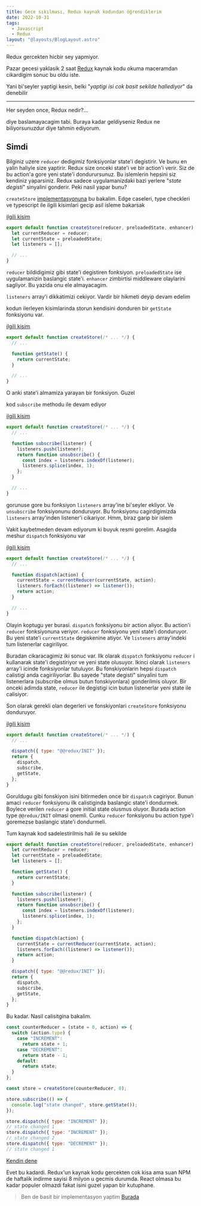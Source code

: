 ```yaml
---
title: Gece sıkılması, Redux kaynak kodundan öğrendiklerim
date: 2022-10-31
tags:
  - Javascript
  - Redux
layout: "@layouts/BlogLayout.astro"
---
```


Redux gercekten hicbir sey yapmiyor.

Pazar gecesi yaklasik 2 saat [Redux](https://github.com/reduxjs/redux) kaynak kodu okuma
maceramdan cikardigim sonuc bu oldu iste.

Yani bi'seyler yaptigi kesin, belki "_yaptigi isi cok basit sekilde hallediyor_" da denebilir

---

Her seyden once, Redux nedir?...

diye baslamayacagim tabi. Buraya kadar geldiyseniz Redux ne biliyorsunuzdur
diye tahmin ediyorum.

## Simdi

Bilginiz uzere `reducer` dedigimiz fonksiyonlar state'i degistirir. Ve bunu
en yalin haliyle size yaptirir. Redux size onceki state'i ve bir action'i
verir. Siz de bu action'a gore yeni state'i dondurursunuz. Bu islemlerin hepsini
siz kendiniz yaparsiniz. Redux sadece uygulamanizdaki bazi yerlere "_state degisti_"
sinyalini gonderir. Peki nasil yapar bunu?

`createStore` [implementasyonuna](https://github.com/reduxjs/redux/blob/4ebc2bcfb7c8631656ab9dd400c2578afd1b0c41/src/createStore.ts#L42) bu bakalim. Edge caseleri, type checkleri ve
typescript ile ilgili kisimlari gecip asil isleme bakarsak

[ilgili kisim](https://github.com/reduxjs/redux/blob/4ebc2bcfb7c8631656ab9dd400c2578afd1b0c41/src/createStore.ts#L110-L112)

```js
export default function createStore(reducer, preloadedState, enhancer) {
  let currentReducer = reducer;
  let currentState = preloadedState;
  let listeners = [];

  // ...
}
```

`reducer` bildidigimiz gibi state'i degistiren fonksiyon. `preloadedState` ise
uygulamanizin baslangic state'i. `enhancer` zimbirtisi middleware
olaylarini sagliyor. Bu yazida onu ele almayacagim.

`listeners` array'i dikkatimizi cekiyor. Vardir bir hikmeti deyip devam edelim

kodun ilerleyen kisimlarinda storun kendisini donduren bir `getState` fonksiyonu
var.

[ilgili kisim](https://github.com/reduxjs/redux/blob/4ebc2bcfb7c8631656ab9dd400c2578afd1b0c41/src/createStore.ts#L134-L144)

```js {3-5}
export default function createStore(/* ... */) {
  // ...

  function getState() {
    return currentState;
  }

  // ...
}
```

O anki state'i almamiza yarayan bir fonksiyon. Guzel

kod `subscribe` methodu ile devam ediyor

[ilgili kisim](https://github.com/reduxjs/redux/blob/4ebc2bcfb7c8631656ab9dd400c2578afd1b0c41/src/createStore.ts#L190-L209)

```js {3-9}
export default function createStore(/* ... */) {
  // ...

  function subscribe(listener) {
    listeners.push(listener);
    return function unsubscribe() {
      const index = listeners.indexOf(listener);
      listeners.splice(index, 1);
    };
  }

  // ...
}
```

gorunuse gore bu fonksiyon `listeners` array'ine bi'seyler ekliyor. Ve
`unsubscribe` fonksiyonunu donduruyor. Bu fonksiyonu cagirdigimizda
`listeners` array'inden listener'i cikariyor. Hmm, biraz garip bir islem

Vakit kaybetmeden devam ediyorum ki buyuk resmi gorelim. Asagida meshur
`dispatch` fonksiyonu var

[ilgili kisim](https://github.com/reduxjs/redux/blob/4ebc2bcfb7c8631656ab9dd400c2578afd1b0c41/src/createStore.ts#L259-L268)

```js {3-8}
export default function createStore(/* ... */) {
  // ...

  function dispatch(action) {
    currentState = currentReducer(currentState, action);
    listeners.forEach((listener) => listener());
    return action;
  }

  // ...
}
```

Olayin koptugu yer burasi. `dispatch` fonksiyonu bir action aliyor.
Bu action'i `reducer` fonksiyonuna veriyor. `reducer` fonksiyonu yeni state'i
donduruyor. Bu yeni state'i `currentState` degiskenine atiyor. Ve `listeners`
array'indeki tum listenerlar cagiriliyor.

Buradan cikaracagimiz iki sonuc var. Ilk olarak `dispatch` fonksiyonu `reducer` i
kullanarak state'i degistiriyor ve yeni state olusuyor. Ikinci olarak `listeners` array'i
icinde fonksiyonlar tutuluyor. Bu fonskiyonlarin hepsi `dispatch` calistigi
anda cagiriliyorlar. Bu sayede "state degisti" sinyalini tum
listenerlara (subscribe olmus butun fonskiyonlara) gonderilmis oluyor. Bir onceki adimda
state, `reducer` ile degistigi icin butun listenerlar yeni state ile calisiyor.

Son olarak gerekli olan degerleri ve fonskiyonlari `createStore` fonksiyonu donduruyor.

[ilgili kisim](https://github.com/reduxjs/redux/blob/4ebc2bcfb7c8631656ab9dd400c2578afd1b0c41/src/createStore.ts#L359-L368)

```js {3}
export default function createStore(/* ... */) {
  // ...

  dispatch({ type: "@@redux/INIT" });
  return {
    dispatch,
    subscribe,
    getState,
  };
}
```

Goruldugu gibi fonskiyon isini bitirmeden once bir `dispatch` cagiriyor.
Bunun amaci `reducer` fonksiyonu ilk calistiginda baslangic state'i dondurmek.
Boylece verilen `reducer` a gore initial state olusmus oluyor. Burada action
type `@@redux/INIT` olmasi onemli. Cunku `reducer` fonksiyonu bu action
type'i goremezse baslangic state'i dondurmeli.

Tum kaynak kod sadelestirilmis hali ile su sekilde

```js
export default function createStore(reducer, preloadedState, enhancer) {
  let currentReducer = reducer;
  let currentState = preloadedState;
  let listeners = [];

  function getState() {
    return currentState;
  }

  function subscribe(listener) {
    listeners.push(listener);
    return function unsubscribe() {
      const index = listeners.indexOf(listener);
      listeners.splice(index, 1);
    };
  }

  function dispatch(action) {
    currentState = currentReducer(currentState, action);
    listeners.forEach((listener) => listener());
    return action;
  }

  dispatch({ type: "@@redux/INIT" });
  return {
    dispatch,
    subscribe,
    getState,
  };
}
```

Bu kadar. Nasil calisitgina bakalim.

```js
const counterReducer = (state = 0, action) => {
  switch (action.type) {
    case "INCREMENT":
      return state + 1;
    case "DECREMENT":
      return state - 1;
    default:
      return state;
  }
};

const store = createStore(counterReducer, 0);

store.subscribe(() => {
  console.log("state changed", store.getState());
});

store.dispatch({ type: "INCREMENT" });
// state changed 1
store.dispatch({ type: "INCREMENT" });
// state changed 2
store.dispatch({ type: "DECREMENT" });
// state changed 1
```

[Kendin dene](https://codesandbox.io/s/distracted-tharp-ykcm55?file=/src/index.js)

Evet bu kadardi. Redux'un kaynak kodu gercekten cok kisa ama suan NPM de haftalik
indirme sayisi 8 milyon u gecmis durumda. React olmasa bu kadar populer olmazdi fakat
isini guzel yapan bir kutuphane.

> Ben de basit bir implementasyon yaptim
> [Burada](https://codesandbox.io/s/admiring-mclean-tyfmhk?file=/src/index.js)
